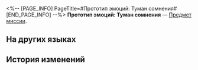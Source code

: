 <%-- [PAGE_INFO]
PageTitle=#Прототип эмоций: Туман сомнения#
[END_PAGE_INFO] --%>
{{Предмет Инфобокс
|id          = 140396
|Изображение = Предмет Прототип эмоций- Туман сомнения.png
|Тип         = Предмет миссии
|Инвентарь   = Миссии
|Редкость    = 3
|Эффект      = 
|Описание    = Вы садитесь, чувствуя, как в душе сгущается грусть. Вы клялись, но клятвы эти пошли прахом. Что это, если не провал? Сможете ли вы добиться хоть чего-нибудь? Верен ли путь, который вы избрали?<br />В глубине сердца вспыхивает огонь, и на краткий миг вас так и подмывает сжечь дотла всё, что осталось от прошлого.
}}
'''Прототип эмоций: Туман сомнения''' — [[Предмет миссии]].

==На других языках==
{{На других языках
|en   = Emotion Prototype: The Cloud of Doubt
|zhs  = 情绪原型：疑虑的阴云
|zht  = 情緒原型：疑慮的烏雲
|ja   = 感情の原型：疑念の暗雲
|ko   = 감정 모델: 의심의 먹구름
|es   = Prototipo de emoción: Niebla de la duda
|fr   = Prototype d'émotion&nbsp;: Nuages du doute
|ru   = Прототип эмоций: Туман сомнения
|th   = ต้นแบบอารมณ์: เมฆครึ้มแห่งความสงสัย
|vi   = Nguyên Mẫu Cảm Xúc: Mây Đen Nghi Ngờ
|de   = Emotionsprototyp: Nebel des Verdachts
|id   = Prototipe Emosi: The Cloud of Doubt
|pt   = Protótipo de Emoção: A Nuvem da Dúvida
}}

==История изменений==
{{История изменений|3.5}}